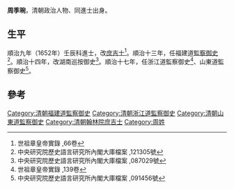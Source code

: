 '''周季琬'''，清朝政治人物、同進士出身。

== 生平 ==
順治九年（1652年）壬辰科進士，改[[庶吉士|庶吉士]]<ref>世祖章皇帝實錄 ,66卷</ref>。順治十三年，任福建道[[監察御史|監察御史]]<ref>中央研究院歷史語言研究所內閣大庫檔案 ,121305號</ref>。順治十四年，改湖南巡按御史<ref>中央研究院歷史語言研究所內閣大庫檔案 ,087029號</ref>。順治十七年，任浙江道監察御史<ref>世祖章皇帝實錄 ,139卷</ref>、山東道監察御史<ref>中央研究院歷史語言研究所內閣大庫檔案 ,091456號</ref>。

==參考==
{{Reflist}}

{{清朝人物小作品}}
{{順治九年壬辰科殿試金榜}}
{{DEFAULTSORT:Zhou周}}
[[Category:清朝福建道監察御史|Category:清朝福建道監察御史]]
[[Category:清朝浙江道監察御史|Category:清朝浙江道監察御史]]
[[Category:清朝山東道監察御史|Category:清朝山東道監察御史]]
[[Category:清朝翰林院庶吉士|Category:清朝翰林院庶吉士]]
[[Category:周姓|Category:周姓]]